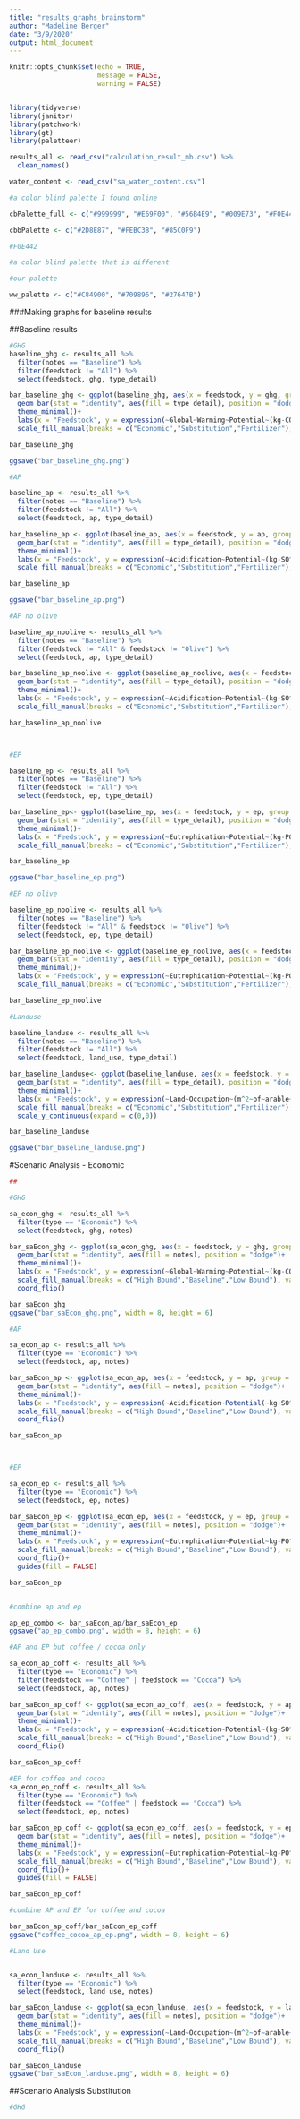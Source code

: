 ```yaml
---
title: "results_graphs_brainstorm"
author: "Madeline Berger"
date: "3/9/2020"
output: html_document
---
```


```r
knitr::opts_chunk$set(echo = TRUE,
                      message = FALSE,
                      warning = FALSE)


library(tidyverse)
library(janitor)
library(patchwork)
library(gt)
library(paletteer)

results_all <- read_csv("calculation_result_mb.csv") %>% 
  clean_names()

water_content <- read_csv("sa_water_content.csv")

#a color blind palette I found online

cbPalette_full <- c("#999999", "#E69F00", "#56B4E9", "#009E73", "#F0E442", "#0072B2", "#D55E00", "#CC79A7")

cbbPalette <- c("#2D8E87", "#FEBC38", "#85C0F9")

#F0E442

#a color blind palette that is different

#our palette

ww_palette <- c("#C84900", "#709896", "#27647B")

```

###Making graphs for baseline results

##Baseline results
```r
#GHG
baseline_ghg <- results_all %>%
  filter(notes == "Baseline") %>% 
  filter(feedstock != "All") %>% 
  select(feedstock, ghg, type_detail)

bar_baseline_ghg <- ggplot(baseline_ghg, aes(x = feedstock, y = ghg, group = type_detail))+ 
  geom_bar(stat = "identity", aes(fill = type_detail), position = "dodge")+
  theme_minimal()+
  labs(x = "Feedstock", y = expression(~Global~Warming~Potential~(kg-CO^2~equivalent)), fill = "Method")+
  scale_fill_manual(breaks = c("Economic","Substitution","Fertilizer"),values = cbbPalette)

bar_baseline_ghg

ggsave("bar_baseline_ghg.png")

#AP

baseline_ap <- results_all %>%
  filter(notes == "Baseline") %>% 
  filter(feedstock != "All") %>% 
  select(feedstock, ap, type_detail)

bar_baseline_ap <- ggplot(baseline_ap, aes(x = feedstock, y = ap, group = type_detail))+ 
  geom_bar(stat = "identity", aes(fill = type_detail), position = "dodge")+
  theme_minimal()+
  labs(x = "Feedstock", y = expression(~Acidification~Potential~(kg-SO^2~equivalent)), fill = "Method")+
  scale_fill_manual(breaks = c("Economic","Substitution","Fertilizer"), values = cbbPalette)

bar_baseline_ap

ggsave("bar_baseline_ap.png")

#AP no olive

baseline_ap_noolive <- results_all %>%
  filter(notes == "Baseline") %>% 
  filter(feedstock != "All" & feedstock != "Olive") %>% 
  select(feedstock, ap, type_detail)

bar_baseline_ap_noolive <- ggplot(baseline_ap_noolive, aes(x = feedstock, y = ap, group = type_detail))+ 
  geom_bar(stat = "identity", aes(fill = type_detail), position = "dodge")+
  theme_minimal()+
  labs(x = "Feedstock", y = expression(~Acidification~Potential~(kg-SO^2~equivalent)), fill = "Method")+
  scale_fill_manual(breaks = c("Economic","Substitution","Fertilizer"), values = cbbPalette)

bar_baseline_ap_noolive



#EP

baseline_ep <- results_all %>%
  filter(notes == "Baseline") %>% 
  filter(feedstock != "All") %>% 
  select(feedstock, ep, type_detail)

bar_baseline_ep<- ggplot(baseline_ep, aes(x = feedstock, y = ep, group = type_detail))+ 
  geom_bar(stat = "identity", aes(fill = type_detail), position = "dodge")+
  theme_minimal()+
  labs(x = "Feedstock", y = expression(~Eutrophication~Potential~(kg-PO^4~equivalent)), fill = "Method")+
  scale_fill_manual(breaks = c("Economic","Substitution","Fertilizer"), values = cbbPalette)

bar_baseline_ep

ggsave("bar_baseline_ep.png")

#EP no olive

baseline_ep_noolive <- results_all %>%
  filter(notes == "Baseline") %>% 
  filter(feedstock != "All" & feedstock != "Olive") %>% 
  select(feedstock, ep, type_detail)

bar_baseline_ep_noolive <- ggplot(baseline_ep_noolive, aes(x = feedstock, y = ep, group = type_detail))+ 
  geom_bar(stat = "identity", aes(fill = type_detail), position = "dodge")+
  theme_minimal()+
  labs(x = "Feedstock", y = expression(~Eutrophication~Potential~(kg-PO^4~equivalent)), fill = "Method")+
  scale_fill_manual(breaks = c("Economic","Substitution","Fertilizer"), values = cbbPalette)

bar_baseline_ep_noolive

#Landuse

baseline_landuse <- results_all %>%
  filter(notes == "Baseline") %>% 
  filter(feedstock != "All") %>% 
  select(feedstock, land_use, type_detail)

bar_baseline_landuse<- ggplot(baseline_landuse, aes(x = feedstock, y = land_use, group = type_detail))+ 
  geom_bar(stat = "identity", aes(fill = type_detail), position = "dodge")+
  theme_minimal()+
  labs(x = "Feedstock", y = expression(~Land~Occupation~(m^2~of~arable~land)), fill = "Method")+
  scale_fill_manual(breaks = c("Economic","Substitution","Fertilizer"), values = cbbPalette)+
  scale_y_continuous(expand = c(0,0))

bar_baseline_landuse

ggsave("bar_baseline_landuse.png")
```


#Scenario Analysis - Economic
```r

##

#GHG

sa_econ_ghg <- results_all %>%
  filter(type == "Economic") %>% 
  select(feedstock, ghg, notes)

bar_saEcon_ghg <- ggplot(sa_econ_ghg, aes(x = feedstock, y = ghg, group = notes))+ 
  geom_bar(stat = "identity", aes(fill = notes), position = "dodge")+
  theme_minimal()+
  labs(x = "Feedstock", y = expression(~Global~Warming~Potential~(kg-CO^2~equivalent)), fill = "Price Scenario")+
  scale_fill_manual(breaks = c("High Bound","Baseline","Low Bound"), values = ww_palette)+
  coord_flip()

bar_saEcon_ghg
ggsave("bar_saEcon_ghg.png", width = 8, height = 6)
```

```r



#AP

sa_econ_ap <- results_all %>%
  filter(type == "Economic") %>% 
  select(feedstock, ap, notes)

bar_saEcon_ap <- ggplot(sa_econ_ap, aes(x = feedstock, y = ap, group = notes))+ 
  geom_bar(stat = "identity", aes(fill = notes), position = "dodge")+
  theme_minimal()+
  labs(x = "Feedstock", y = expression(~Acidification~Potential(~kg-SO^2~equivalent)), fill = "Price Scenario")+
  scale_fill_manual(breaks = c("High Bound","Baseline","Low Bound"), values = ww_palette)+
  coord_flip()

bar_saEcon_ap



#EP

sa_econ_ep <- results_all %>%
  filter(type == "Economic") %>% 
  select(feedstock, ep, notes)

bar_saEcon_ep <- ggplot(sa_econ_ep, aes(x = feedstock, y = ep, group = notes))+ 
  geom_bar(stat = "identity", aes(fill = notes), position = "dodge")+
  theme_minimal()+
  labs(x = "Feedstock", y = expression(~Eutrophication~Potential~kg-PO^4~equivalent), fill = "Price Scenario")+
  scale_fill_manual(breaks = c("High Bound","Baseline","Low Bound"), values = ww_palette)+
  coord_flip()+
  guides(fill = FALSE)

bar_saEcon_ep


#combine ap and ep 

ap_ep_combo <- bar_saEcon_ap/bar_saEcon_ep
ggsave("ap_ep_combo.png", width = 8, height = 6)

#AP and EP but coffee / cocoa only 

sa_econ_ap_coff <- results_all %>%
  filter(type == "Economic") %>% 
  filter(feedstock == "Coffee" | feedstock == "Cocoa") %>% 
  select(feedstock, ap, notes)

bar_saEcon_ap_coff <- ggplot(sa_econ_ap_coff, aes(x = feedstock, y = ap, group = notes))+ 
  geom_bar(stat = "identity", aes(fill = notes), position = "dodge")+
  theme_minimal()+
  labs(x = "Feedstock", y = expression(~Aciditication~Potential~(kg-SO^2~equivalent)), fill = "Price Scenario")+
  scale_fill_manual(breaks = c("High Bound","Baseline","Low Bound"), values = ww_palette)+
  coord_flip()

bar_saEcon_ap_coff

#EP for coffee and cocoa
sa_econ_ep_coff <- results_all %>%
  filter(type == "Economic") %>% 
  filter(feedstock == "Coffee" | feedstock == "Cocoa") %>% 
  select(feedstock, ep, notes)

bar_saEcon_ep_coff <- ggplot(sa_econ_ep_coff, aes(x = feedstock, y = ep, group = notes))+ 
  geom_bar(stat = "identity", aes(fill = notes), position = "dodge")+
  theme_minimal()+
  labs(x = "Feedstock", y = expression(~Eutrophication~Potential~kg-PO^4~equivalent), fill = "Price Scenario")+
  scale_fill_manual(breaks = c("High Bound","Baseline","Low Bound"), values = ww_palette)+
  coord_flip()+
  guides(fill = FALSE)

bar_saEcon_ep_coff

#combine AP and EP for coffee and cocoa

bar_saEcon_ap_coff/bar_saEcon_ep_coff
ggsave("coffee_cocoa_ap_ep.png", width = 8, height = 6)

#Land Use


sa_econ_landuse <- results_all %>%
  filter(type == "Economic") %>% 
  select(feedstock, land_use, notes)

bar_saEcon_landuse <- ggplot(sa_econ_landuse, aes(x = feedstock, y = land_use, group = notes))+ 
  geom_bar(stat = "identity", aes(fill = notes), position = "dodge")+
  theme_minimal()+
  labs(x = "Feedstock", y = expression(~Land~Occupation~(m^2~of~arable~land)), fill = "Price Scenario")+
  scale_fill_manual(breaks = c("High Bound","Baseline","Low Bound"), values = ww_palette)+
  coord_flip()

bar_saEcon_landuse
ggsave("bar_saEcon_landuse.png", width = 8, height = 6)
```

##Scenario Analysis Substitution

```r

#GHG 






```

